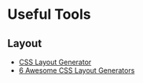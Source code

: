 # Useful Tools

## Layout

- [CSS Layout Generator](https://layout.bradwoods.io/)
- [6 Awesome CSS Layout Generators](https://dev.to/palashmon/6-awesome-css-layout-generators-pbc)
